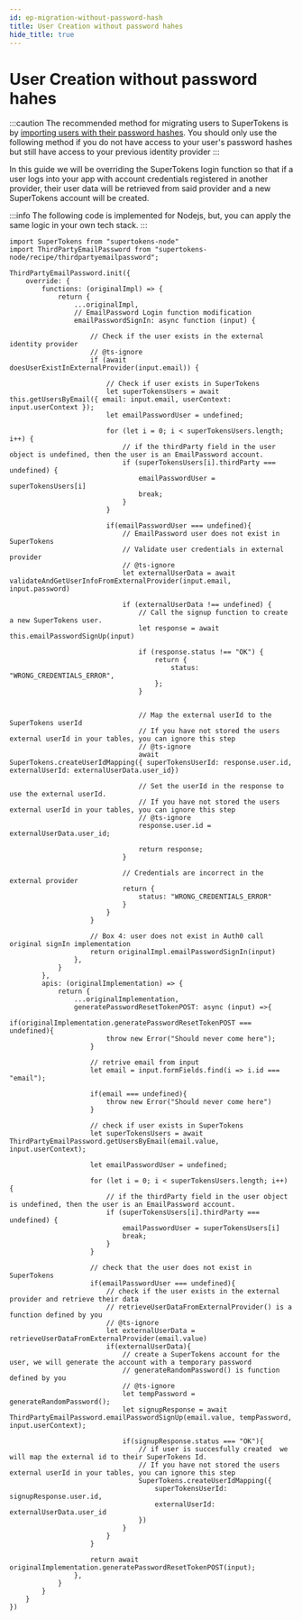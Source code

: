 ```yaml
---
id: ep-migration-without-password-hash
title: User Creation without password hahes
hide_title: true
---
```

# User Creation without password hahes

:::caution
The recommended method for migrating users to SuperTokens is by [importing users with their password hashes](./user-creation).
You should only use the following method if you do not have access to your user's password hashes but still have access to your previous identity provider
:::

In this guide we will be overriding the SuperTokens login function so that if a user logs into your app with account credentials registered in another provider, their user data will be retrieved from said provider and a new SuperTokens account will be created.

:::info
The following code is implemented for Nodejs, but, you can apply the same logic in your own tech stack.
:::


```tsx
import SuperTokens from "supertokens-node"
import ThirdPartyEmailPassword from "supertokens-node/recipe/thirdpartyemailpassword";

ThirdPartyEmailPassword.init({
    override: {
        functions: (originalImpl) => {
            return {
                ...originalImpl,
                // EmailPassword Login function modification
                emailPasswordSignIn: async function (input) {

                    // Check if the user exists in the external identity provider
                    // @ts-ignore
                    if (await doesUserExistInExternalProvider(input.email)) {

                        // Check if user exists in SuperTokens
                        let superTokensUsers = await this.getUsersByEmail({ email: input.email, userContext: input.userContext });
                        let emailPasswordUser = undefined;

                        for (let i = 0; i < superTokensUsers.length; i++) {
                            // if the thirdParty field in the user object is undefined, then the user is an EmailPassword account.
                            if (superTokensUsers[i].thirdParty === undefined) {
                                emailPasswordUser = superTokensUsers[i]
                                break;
                            }
                        }

                        if(emailPasswordUser === undefined){
                            // EmailPassword user does not exist in SuperTokens 
                            // Validate user credentials in external provider
                            // @ts-ignore
                            let externalUserData = await validateAndGetUserInfoFromExternalProvider(input.email, input.password)

                            if (externalUserData !== undefined) {
                                // Call the signup function to create a new SuperTokens user.
                                let response = await this.emailPasswordSignUp(input)

                                if (response.status !== "OK") {
                                    return {
                                        status: "WRONG_CREDENTIALS_ERROR",
                                    };
                                }


                                // Map the external userId to the SuperTokens userId
                                // If you have not stored the users external userId in your tables, you can ignore this step
                                // @ts-ignore
                                await SuperTokens.createUserIdMapping({ superTokensUserId: response.user.id, externalUserId: externalUserData.user_id})

                                // Set the userId in the response to use the external userId.
                                // If you have not stored the users external userId in your tables, you can ignore this step
                                // @ts-ignore
                                response.user.id = externalUserData.user_id;
                                
                                return response;
                            }

                            // Credentials are incorrect in the external provider
                            return {
                                status: "WRONG_CREDENTIALS_ERROR"
                            }
                        }
                    } 

                    // Box 4: user does not exist in Auth0 call original signIn implementation
                    return originalImpl.emailPasswordSignIn(input)
                },
            }
        },
        apis: (originalImplementation) => {
            return {
                ...originalImplementation,
                generatePasswordResetTokenPOST: async (input) =>{
                    if(originalImplementation.generatePasswordResetTokenPOST === undefined){
                        throw new Error("Should never come here");
                    }

                    // retrive email from input
                    let email = input.formFields.find(i => i.id === "email");

                    if(email === undefined){
                        throw new Error("Should never come here")
                    }

                    // check if user exists in SuperTokens
                    let superTokensUsers = await ThirdPartyEmailPassword.getUsersByEmail(email.value, input.userContext);
                    
                    let emailPasswordUser = undefined;

                    for (let i = 0; i < superTokensUsers.length; i++) {
                        // if the thirdParty field in the user object is undefined, then the user is an EmailPassword account.
                        if (superTokensUsers[i].thirdParty === undefined) {
                            emailPasswordUser = superTokensUsers[i]
                            break;
                        }
                    }
                    
                    // check that the user does not exist in SuperTokens
                    if(emailPasswordUser === undefined){
                        // check if the user exists in the external provider and retrieve their data
                        // retrieveUserDataFromExternalProvider() is a function defined by you
                        // @ts-ignore
                        let externalUserData = retrieveUserDataFromExternalProvider(email.value)
                        if(externalUserData){
                            // create a SuperTokens account for the user, we will generate the account with a temporary password
                            // generateRandomPassword() is function defined by you
                            // @ts-ignore
                            let tempPassword = generateRandomPassword(); 
                            let signupResponse = await ThirdPartyEmailPassword.emailPasswordSignUp(email.value, tempPassword, input.userContext);

                            if(signupResponse.status === "OK"){
                                // if user is succesfully created  we will map the external id to their SuperTokens Id. 
                                // If you have not stored the users external userId in your tables, you can ignore this step
                                SuperTokens.createUserIdMapping({
                                    superTokensUserId: signupResponse.user.id,
                                    externalUserId: externalUserData.user_id
                                })
                            }
                        }   
                    }

                    return await originalImplementation.generatePasswordResetTokenPOST(input);
                },
            }
        }
    }    
})
```


